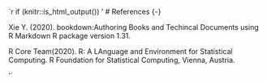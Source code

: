 `r if (knitr::is_html_output()) '
# References {-}

Xie Y. (2020). bookdown:Authoring Books and Techincal Documents using R Markdown R package version 1.31.

R Core Team(2020). R: A LAnguage and Environment for Statistical Computing. R Foundation for Statistical Computing, Vienna, Austria.

'`
